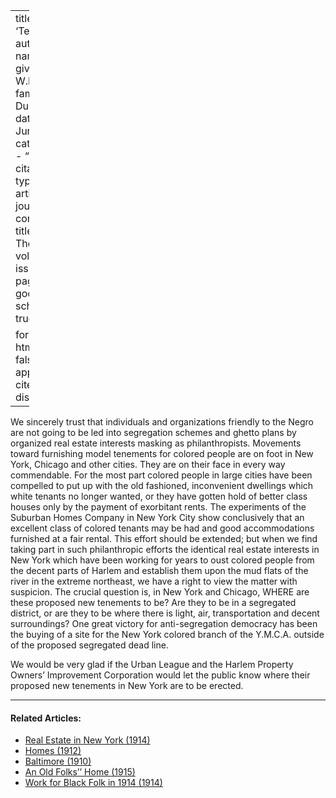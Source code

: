 
---
title: 'Tenements'
author:
  - name:
      given: W.E.B.
      family: Du Bois
date: Jun. 1916
categories: 
  - ""
citation: 
  type: article-journal
  container-title: The Crisis
  volume: 12
  issue: 2
  page: 81
google-scholar: true

format:
  html:
    toc: false
    appendix-cite-as: display
---



We sincerely trust that individuals and organizations friendly to the
Negro are not going to be led into segregation schemes and ghetto plans
by organized real estate interests masking as philanthropists. Movements
toward furnishing model tenements for colored people are on foot in New
York, Chicago and other cities. They are on their face in every way
commendable. For the most part colored people in large cities have been
compelled to put up with the old fashioned, inconvenient dwellings which
white tenants no longer wanted, or they have gotten hold of better class
houses only by the payment of exorbitant rents. The experiments of the
Suburban Homes Company in New York City show conclusively that an
excellent class of colored tenants may be had and good accommodations
furnished at a fair rental. This effort should be extended; but when we
find taking part in such philanthropic efforts the identical real estate
interests in New York which have been working for years to oust colored
people from the decent parts of Harlem and establish
them upon the mud flats of the river in the extreme northeast, we have a
right to view the matter with suspicion. The crucial question is, in New
York and Chicago, WHERE are these proposed new tenements to be? Are they
to be in a segregated district, or are they to be where there is light,
air, transportation and decent surroundings? One great victory for
anti-segregation democracy has been the buying of a site for the New
York colored branch of the Y.M.C.A. outside of the proposed
segregated dead line.

We would be very glad if the Urban League and the Harlem Property
Owners' Improvement Corporation would let the public know where their
proposed new tenements in New York are to be erected.

<!-- Similar articles start here -->

<hr>
#### Related Articles:

* [Real Estate in New York (1914)](/Volumes/08/03/real_estate_in_new_york.html)
* [Homes (1912)](/Volumes/03/05/homes.html)
* [Baltimore (1910)](/Volumes/01/01/Baltimore.html)
* [An Old Folks'' Home (1915)](/Volumes/09/05/old-folks-home.html)
* [Work for Black Folk in 1914 (1914)](/Volumes/07/04/work_for_black_folk.html)

<!-- Similar articles end here -->